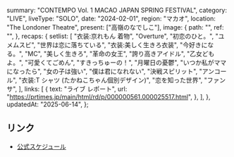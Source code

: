   summary: "CONTEMPO Vol. 1 MACAO JAPAN SPRING FESTIVAL",
  category: "LIVE",
  liveType: "SOLO",
  date: "2024-02-01",
  region: "マカオ",
  location: "The Londoner Theatre",
  present: ["高嶺のなでしこ"],
  image: {
    path: "",
    ref: "",
  },
  recaps: {
    setlist: [
      "衣装:京れもん 着物",
      "Overture",
      "初恋のひと。",
      "ユメムスビ",
      "世界は恋に落ちている",
      "衣装:美しく生きろ衣装",
      "今好きになる。",
      "MC",
      "美しく生きろ",
      "革命の女王",
      "誇り高きアイドル",
      "乙女どもよ。",
      "可愛くてごめん",
      "すきっちゅーの！",
      "月曜日の憂鬱",
      "いつか私がママになったら",
      "女の子は強い",
      "僕は君になれない",
      "決戦スピリット",
      "アンコール",
      "衣装:T シャツ (たかねこちゃん個別デザイン)",
      "恋を知った世界",
      "ファンサ",
    ],
    links: [
      {
        text: "ライブ レポート",
        url: "https://prtimes.jp/main/html/rd/p/000000561.000025517.html",
      },
    ],
  },
  updatedAt: "2025-06-14",
};

## リンク

- [公式スケジュール](https://takanenonadeshiko.jp/?p=1710)
